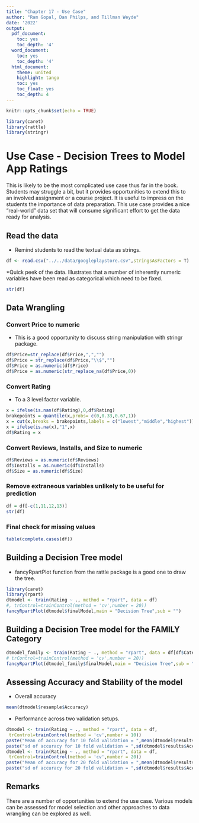```yaml
---
title: "Chapter 17 - Use Case"
author: "Ram Gopal, Dan Philps, and Tillman Weyde"
date: '2022'
output:
  pdf_document:
    toc: yes
    toc_depth: '4'
  word_document:
    toc: yes
    toc_depth: '4'
  html_document:
    theme: united
    highlight: tango
    toc: yes
    toc_float: yes
    toc_depth: 4
---
```


```r
knitr::opts_chunk$set(echo = TRUE)
```

```r
library(caret)
library(rattle)
library(stringr)
```


# Use Case - Decision Trees to Model App Ratings
This is likely to be the most complicated use case thus far in the book. Students may struggle a bit, but it provides opportunities to extend this to an involved assignment or a course project. It is useful to impress on the students the importance of data preparation. This use case provides a nice "real-world" data set that will consume significant effort to get the data ready for analysis. 

## Read the data
* Remind students to read the textual data as strings.

```r
df <- read.csv("../../data/googleplaystore.csv",stringsAsFactors = T)
```

*Quick peek of the data. Illustrates that a number of inherently numeric variables have been read as categorical which need to be fixed.
```r
str(df)
```

## Data Wrangling

### Convert Price to numeric
* This is a good opportunity to discuss string manipulation with stringr package.
```r
df$Price=str_replace(df$Price,",","")
df$Price = str_replace(df$Price,"\\$","")
df$Price = as.numeric(df$Price)
df$Price = as.numeric(str_replace_na(df$Price,0))

```

### Convert Rating
* To a 3 level factor variable.
```r
x = ifelse(is.nan(df$Rating),0,df$Rating)
brakepoints = quantile(x,probs= c(0,0.33,0.67,1))
x = cut(x,breaks = brakepoints,labels = c("lowest","middle","highest"))
x = ifelse(is.na(x),"1",x)
df$Rating = x
```

### Convert Reviews, Installs, and Size to numeric
```r
df$Reviews = as.numeric(df$Reviews)
df$Installs = as.numeric(df$Installs)
df$Size = as.numeric(df$Size)
```

### Remove extraneous variables unlikely to be useful for prediction

```r
df = df[-c(1,11,12,13)]
str(df)
```

### Final check for missing values

```r
table(complete.cases(df))
```

## Building a Decision Tree model
* fancyRpartPlot function from the rattle package is a good one to draw the tree.

```r
library(caret)
library(rpart)
dtmodel <- train(Rating ~ ., method = "rpart", data = df)
#, trControl=trainControl(method = 'cv',number = 20))                                  
fancyRpartPlot(dtmodel$finalModel,main = "Decision Tree",sub = "")       
```


## Building a Decision Tree model for the FAMILY Category
```r
dtmodel_family <- train(Rating ~ ., method = "rpart", data = df[df$Category=="FAMILY",])
# trControl=trainControl(method = 'cv',number = 20))  
fancyRpartPlot(dtmodel_family$finalModel,main = "Decision Tree",sub = "")
```

## Assessing Accuracy and Stability of the model
* Overall accuracy
```r
mean(dtmodel$resample$Accuracy)
```
* Performance across two validation setups.
```r
dtmodel <- train(Rating ~ ., method = "rpart", data = df,
 trControl=trainControl(method = 'cv',number = 10)) 
paste("Mean of accuracy for 10 fold validation = ",mean(dtmodel$results$Accuracy))
paste("sd of accuracy for 10 fold validation = ",sd(dtmodel$results$Accuracy))
dtmodel <- train(Rating ~ ., method = "rpart", data = df,
 trControl=trainControl(method = 'cv',number = 20)) 
paste("Mean of accuracy for 20 fold validation = ",mean(dtmodel$results$Accuracy))
paste("sd of accuracy for 20 fold validation = ",sd(dtmodel$results$Accuracy))
```

## Remarks
There are a number of opportunities to extend the use case. Various models can be assessed for model selection and other approaches to data wrangling can be explored as well.


